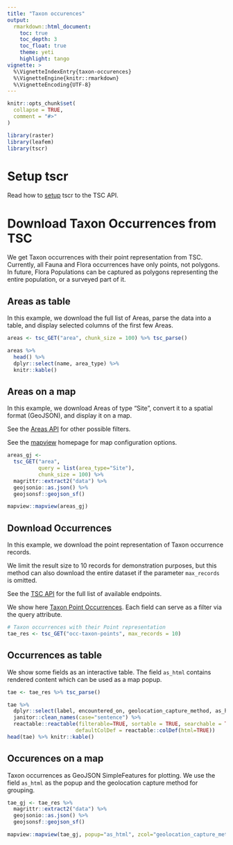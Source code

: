 ```yaml
---
title: "Taxon occurences"
output: 
  rmarkdown::html_document:
    toc: true
    toc_depth: 3
    toc_float: true
    theme: yeti
    highlight: tango
vignette: >
  %\VignetteIndexEntry{taxon-occurences}
  %\VignetteEngine{knitr::rmarkdown}
  %\VignetteEncoding{UTF-8}
---
```


```r
knitr::opts_chunk$set(
  collapse = TRUE,
  comment = "#>"
)
```

```r
library(raster)
library(leafem)
library(tscr)
```

# Setup tscr
Read how to [setup](https://dbca-wa.github.io/tscr/articles/setup.html) tscr
to the TSC API.

# Download Taxon Occurrences from TSC
We get Taxon occurrences with their point representation from TSC.
Currently, all Fauna and Flora occurrences have only points, not polygons.
In future, Flora Populations can be captured as polygons representing the entire
population, or a surveyed part of it.

## Areas as table
In this example, we download the full list of Areas, parse the data into a table,
and display selected columns of the first few Areas.

```r
areas <- tsc_GET("area", chunk_size = 100) %>% tsc_parse()

areas %>% 
  head() %>% 
  dplyr::select(name, area_type) %>% 
  knitr::kable()
```

## Areas on a map

In this example, we download Areas of type "Site", convert it to a spatial format
(GeoJSON), and display it on a map. 

See the [Areas API](https://tsc.dbca.wa.gov.au/api/1/area/) for other possible
filters.

See the [mapview](https://r-spatial.github.io/mapview/index.html) homepage for 
map configuration options.


```r
areas_gj <- 
  tsc_GET("area", 
          query = list(area_type="Site"),
          chunk_size = 100) %>% 
  magrittr::extract2("data") %>%
  geojsonio::as.json() %>%
  geojsonsf::geojson_sf()

mapview::mapview(areas_gj)
```

## Download Occurrences
In this example, we download the point representation of Taxon occurrence records.

We limit the result size to 10 records for demonstration purposes, but this
method can also download the entire dataset if the parameter `max_records` is
omitted.

See the [TSC API](https://tsc.dbca.wa.gov.au/api/1/) for the full list of available
endpoints. 

We show here [Taxon Point Occurrences](https://tsc.dbca.wa.gov.au/api/1/occ-taxon-points/).
Each field can serve as a filter via the query attribute.


```r
# Taxon occurrences with their Point representation
tae_res <- tsc_GET("occ-taxon-points", max_records = 10) 
```

## Occurrences as table
We show some fields as an interactive table. The field `as_html` contains 
rendered content which can be used as a map popup.

```r
tae <- tae_res %>% tsc_parse()

tae %>% 
  dplyr::select(label, encountered_on, geolocation_capture_method, as_html) %>% 
  janitor::clean_names(case="sentence") %>% 
  reactable::reactable(filterable=TRUE, sortable = TRUE, searchable = TRUE,
                      defaultColDef = reactable::colDef(html=TRUE))
head(tae) %>% knitr::kable()
```

## Occurences on a map
Taxon occurrences as GeoJSON SimpleFeatures for plotting.
We use the field `as_html` as the popup and the geolocation capture method for
grouping.
```r
tae_gj <- tae_res %>%
  magrittr::extract2("data") %>%
  geojsonio::as.json() %>%
  geojsonsf::geojson_sf()

mapview::mapview(tae_gj, popup="as_html", zcol="geolocation_capture_method")
```